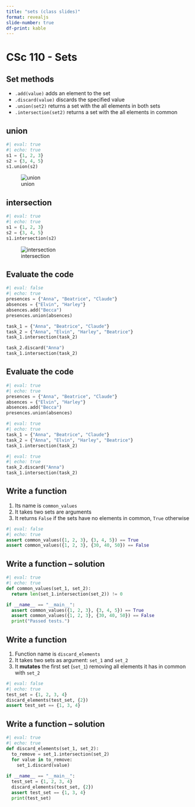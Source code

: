 ```yaml
---
title: "sets (class slides)"
format: revealjs
slide-number: true
df-print: kable
---
```


# CSc 110 - Sets

## Set methods

-   `.add(value)` adds an element to the set
-   `.discard(value)` discards the specified value
-   `.union(set2)` returns a set with the all elements in both sets
-   `.intersection(set2)` returns a set with the all elements in common

## union

```python
#| eval: true
#| echo: true
s1 = {1, 2, 3}
s2 = {3, 4, 5}
s1.union(s2)
```

![union](images/union.png)

## intersection

```python
#| eval: true
#| echo: true
s1 = {1, 2, 3}
s2 = {3, 4, 5}
s1.intersection(s2)
```

![intersection](images/intersection.png)

## Evaluate the code

```python
#| eval: false
#| echo: true
presences = {"Anna", "Beatrice", "Claude"}
absences = {"Elvin", "Harley"}
absences.add("Becca")
presences.union(absences)

task_1 = {"Anna", "Beatrice", "Claude"}
task_2 = {"Anna", "Elvin", "Harley", "Beatrice"}
task_1.intersection(task_2)

task_2.discard("Anna")
task_1.intersection(task_2)
```

## Evaluate the code

```python
#| eval: true
#| echo: true
presences = {"Anna", "Beatrice", "Claude"}
absences = {"Elvin", "Harley"}
absences.add("Becca")
presences.union(absences)
```

```python
#| eval: true
#| echo: true
task_1 = {"Anna", "Beatrice", "Claude"}
task_2 = {"Anna", "Elvin", "Harley", "Beatrice"}
task_1.intersection(task_2)
```

```python
#| eval: true
#| echo: true
task_2.discard("Anna")
task_1.intersection(task_2)
```

## Write a function

1.  Its name is `common_values`
2.  It takes two sets are arguments
3.  It returns `False` if the sets have no elements in common, `True` otherwise

```python
#| eval: false
#| echo: true
assert common_values({1, 2, 3}, {3, 4, 5}) == True
assert common_values({1, 2, 3}, {30, 40, 50}) == False
```



## Write a function -- solution

```python
#| eval: true
#| echo: true
def common_values(set_1, set_2):
  return len(set_1.intersection(set_2)) != 0

if __name__ == "__main__":
  assert common_values({1, 2, 3}, {3, 4, 5}) == True
  assert common_values({1, 2, 3}, {30, 40, 50}) == False
  print("Passed tests.")
```

## Write a function

1.  Function name is `discard_elements`
2.  It takes two sets as argument: `set_1` and `set_2`
3.  It **mutates** the first set (`set_1`) removing all elements it has in common with `set_2`

```python
#| eval: false
#| echo: true
test_set = {1, 2, 3, 4}
discard_elements(test_set, {2})
assert test_set == {1, 3, 4}
```

## Write a function -- solution

```python
#| eval: true
#| echo: true
def discard_elements(set_1, set_2):
  to_remove = set_1.intersection(set_2)
  for value in to_remove:
    set_1.discard(value)
    
if __name__ == "__main__":
  test_set = {1, 2, 3, 4}
  discard_elements(test_set, {2})
  assert test_set == {1, 3, 4}
  print(test_set)
```
